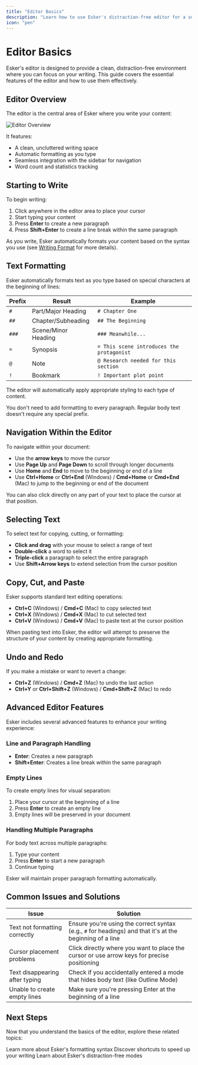 ```yaml
---
title: "Editor Basics"
description: "Learn how to use Esker's distraction-free editor for a smooth writing experience."
icon: "pen"
---
```


# Editor Basics

Esker's editor is designed to provide a clean, distraction-free environment where you can focus on your writing. This guide covers the essential features of the editor and how to use them effectively.

## Editor Overview

The editor is the central area of Esker where you write your content:

![Editor Overview](https://placeholder.img/editor.png)

It features:

- A clean, uncluttered writing space
- Automatic formatting as you type
- Seamless integration with the sidebar for navigation
- Word count and statistics tracking

## Starting to Write

To begin writing:

1. Click anywhere in the editor area to place your cursor
2. Start typing your content
3. Press **Enter** to create a new paragraph
4. Press **Shift+Enter** to create a line break within the same paragraph

As you write, Esker automatically formats your content based on the syntax you use (see [Writing Format](/writing/writing-format) for more details).

## Text Formatting

Esker automatically formats text as you type based on special characters at the beginning of lines:

| Prefix | Result | Example |
|--------|--------|---------|
| `#` | Part/Major Heading | `# Chapter One` |
| `##` | Chapter/Subheading | `## The Beginning` |
| `###` | Scene/Minor Heading | `### Meanwhile...` |
| `=` | Synopsis | `= This scene introduces the protagonist` |
| `@` | Note | `@ Research needed for this section` |
| `!` | Bookmark | `! Important plot point` |

The editor will automatically apply appropriate styling to each type of content.

<Tip>
  You don't need to add formatting to every paragraph. Regular body text doesn't require any special prefix.
</Tip>

## Navigation Within the Editor

To navigate within your document:

- Use the **arrow keys** to move the cursor
- Use **Page Up** and **Page Down** to scroll through longer documents
- Use **Home** and **End** to move to the beginning or end of a line
- Use **Ctrl+Home** or **Ctrl+End** (Windows) / **Cmd+Home** or **Cmd+End** (Mac) to jump to the beginning or end of the document

You can also click directly on any part of your text to place the cursor at that position.

## Selecting Text

To select text for copying, cutting, or formatting:

- **Click and drag** with your mouse to select a range of text
- **Double-click** a word to select it
- **Triple-click** a paragraph to select the entire paragraph
- Use **Shift+Arrow keys** to extend selection from the cursor position

## Copy, Cut, and Paste

Esker supports standard text editing operations:

- **Ctrl+C** (Windows) / **Cmd+C** (Mac) to copy selected text
- **Ctrl+X** (Windows) / **Cmd+X** (Mac) to cut selected text
- **Ctrl+V** (Windows) / **Cmd+V** (Mac) to paste text at the cursor position

When pasting text into Esker, the editor will attempt to preserve the structure of your content by creating appropriate formatting.

## Undo and Redo

If you make a mistake or want to revert a change:

- **Ctrl+Z** (Windows) / **Cmd+Z** (Mac) to undo the last action
- **Ctrl+Y** or **Ctrl+Shift+Z** (Windows) / **Cmd+Shift+Z** (Mac) to redo

## Advanced Editor Features

Esker includes several advanced features to enhance your writing experience:

### Line and Paragraph Handling

- **Enter**: Creates a new paragraph
- **Shift+Enter**: Creates a line break within the same paragraph

### Empty Lines

To create empty lines for visual separation:

1. Place your cursor at the beginning of a line
2. Press **Enter** to create an empty line
3. Empty lines will be preserved in your document

### Handling Multiple Paragraphs

For body text across multiple paragraphs:

1. Type your content
2. Press **Enter** to start a new paragraph
3. Continue typing

Esker will maintain proper paragraph formatting automatically.

## Common Issues and Solutions

| Issue | Solution |
|-------|----------|
| Text not formatting correctly | Ensure you're using the correct syntax (e.g., `#` for headings) and that it's at the beginning of a line |
| Cursor placement problems | Click directly where you want to place the cursor or use arrow keys for precise positioning |
| Text disappearing after typing | Check if you accidentally entered a mode that hides body text (like Outline Mode) |
| Unable to create empty lines | Make sure you're pressing Enter at the beginning of a line |

## Next Steps

Now that you understand the basics of the editor, explore these related topics:

<CardGroup cols={2}>
  <Card title="Writing Format" icon="paragraph" href="/writing/writing-format">
    Learn more about Esker's formatting syntax
  </Card>
  <Card title="Keyboard Shortcuts" icon="keyboard" href="/writing/keyboard-shortcuts">
    Discover shortcuts to speed up your writing
  </Card>
  <Card title="Focus Modes" icon="eye" href="/productivity/focus-modes">
    Learn about Esker's distraction-free modes
  </Card>
</CardGroup>